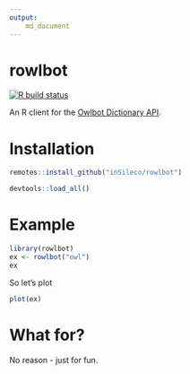 ```yaml
---
output: 
    md_document
--- 
```


# rowlbot
[![R build status](https://github.com/inSileco/rowlbot/workflows/R-CMD-check/badge.svg)](https://github.com/inSileco/rowlbot/actions)


An R client for the [Owlbot Dictionary API](https://owlbot.info/).


# Installation 

```R
remotes::install_github("inSileco/rowlbot")
```

```R
devtools::load_all()
```


# Example 

```R
library(rowlbot)
ex <- rowlbot("owl")
ex
```

So let's plot

```R
plot(ex)
```

# What for? 

No reason - just for fun.